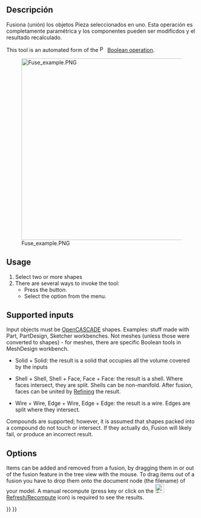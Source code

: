 <languages/>

{{Docnav
|[[Part_Cut|Cut]]
|[[Part_Common|Common]]
|[[Part_Workbench|Part]]
|IconL=Part_Cut.svg
|IconR=Part_Common.svg
|IconC=Workbench_Part.svg
}}

<div class="mw-translate-fuzzy">
{{GuiCommand/es
|Name/es=Part Union
|Icon=Part Fuse.png
|MenuLocation=Part → Boolean → Union
|Workbenches=[[Part_Workbench/es|Part]]
|SeeAlso=[[Part Cut/es|Part Cut]], [[Part Common/es|Part Common]]
}}
</div>

<span id="Description"></span>
==Descripción==

<div class="mw-translate-fuzzy">
Fusiona (unión) los objetos Pieza seleccionados en uno. Esta operación es completamente paramétrica y los componentes pueden ser modificdos y el resultado recalculado.
</div>

This tool is an automated form of the [[Image:Part_Boolean.svg|16px|link=Part_Boolean]] [[Part_Boolean|Boolean operation]].

[[Image:Fuse_example.PNG|480px]]

== Usage ==

# Select two or more shapes
# There are several ways to invoke the tool:
#* Press the {{Button|[[Image:Part_Fuse.svg|16px]] [[Part_Fuse|Fuse]]}} button.
#* Select the {{MenuCommand|Part → Boolean → [[Image:Part_Fuse.svg|16px]] Fuse}} option from the menu.

== Supported inputs ==

Input objects must be [[OpenCASCADE|OpenCASCADE]] shapes. Examples: stuff made with Part, PartDesign, Sketcher workbenches. Not meshes (unless those were converted to shapes) - for meshes, there are specific Boolean tools in MeshDesign workbench.

* Solid + Solid: the result is a solid that occupies all the volume covered by the inputs

* Shell + Shell, Shell + Face, Face + Face: the result is a shell. Where faces intersect, they are split. Shells can be non-manifold. After fusion, faces can be united by [[Part_RefineShape|Refining]] the result.

* Wire + Wire, Edge + Wire, Edge + Edge: the result is a wire. Edges are split where they intersect. 

Compounds are supported; however, it is assumed that shapes packed into a compound do not touch or intersect. If they actually do, Fusion will likely fail, or produce an incorrect result.

== Options ==

Items can be added and removed from a fusion, by dragging them in or out of the fusion feature in the tree view with the mouse. To drag items out of a fusion you have to drop them onto the document node (the filename) of your model. A manual recompute (press {{KEY|F5}} key or click on the [[Image:Std_Refresh.svg|24px]] [[Std_Refresh|Refresh/Recompute]] icon) is required to see the results. 


{{Docnav
|[[Part_Cut|Cut]]
|[[Part_Common|Common]]
|[[Part_Workbench|Part]]
|IconL=Part_Cut.svg
|IconR=Part_Common.svg
|IconC=Workbench_Part.svg
}}

{{Part_Tools_navi{{#translation:}}}}
{{Userdocnavi{{#translation:}}}}